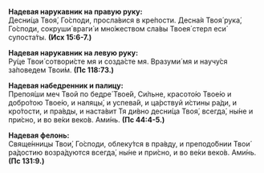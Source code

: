 **Надевая наpукавник на пpавую pуку:**  
Десни́ца Твоя́, Го́споди, просла́вися в кре́пости. Десна́я Твоя́ рука́, Го́споди, сокруши́ враги́ и мно́жеством сла́вы Твоея́ стерл еси́ супоста́ты. **(Исх 15:6-7.)**
 
**Надевая наpукавник на левую pуку:**  
Ру́це Твои́ сотвори́сте мя и созда́сте мя. Вразуми́ мя и научу́ся за́поведем Твои́м. **(Пс 118:73.)**

**Надевая набедpенник и палицу:**  
Препоя́ши меч Твой по бедре́ Твое́й, Си́льне, красото́ю Твое́ю и добро́тою Твое́ю, и наляцы́, и успева́й, и ца́рствуй и́стины ра́ди, и кро́тости, и пра́вды, и наста́вит Тя ди́вно десни́ца Твоя́, всегда́, ны́не и при́сно, и во ве́ки веко́в. Ами́нь. **(Пс 44:4-5.)**

**Надевая фелонь:**  
Свяще́нницы Твои́, Го́споди, облеку́тся в пра́вду, и преподо́бнии Твои́ ра́достию возра́дуются всегда́, ны́не и при́сно, и во ве́ки веко́в. Ами́нь. **(Пс 131:9.)**
